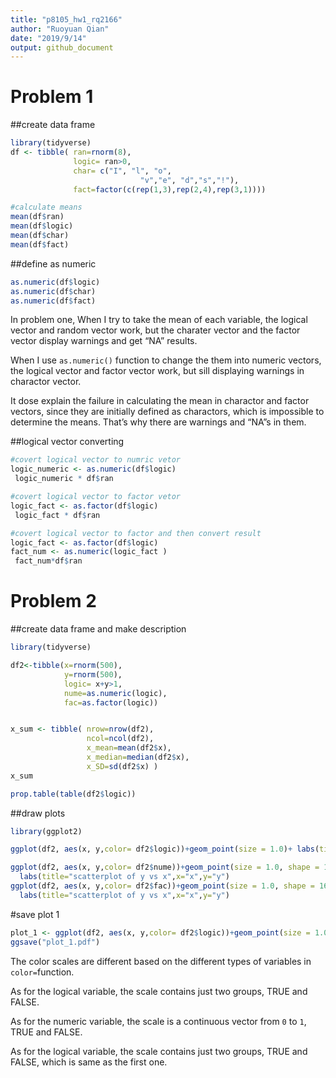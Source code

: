 ---
title: "p8105_hw1_rq2166"
author: "Ruoyuan Qian"
date: "2019/9/14"
output: github_document
---

# Problem 1

##create data frame
```{r create data frame}
library(tidyverse)
df <- tibble( ran=rnorm(8),
              logic= ran>0,
              char= c("I", "l", "o", 
                             "v","e", "d","s","!"),
              fact=factor(c(rep(1,3),rep(2,4),rep(3,1))))

#calculate means
mean(df$ran)
mean(df$logic)
mean(df$char)
mean(df$fact)
```

##define as numeric
```{r define as numeric, eval=FALSE}
as.numeric(df$logic)
as.numeric(df$char)
as.numeric(df$fact)

```

In problem one, When I try to take the mean of each variable, the logical vector and random vector work, but the charater vector and the factor vector display warnings and get "NA" results.


When I use `as.numeric()` function to change the them into numeric vectors, the logical vector and factor vector work, but sill displaying warnings in charactor vector. 


It dose explain the failure in calculating the mean in charactor and factor vectors, since they are initially defined as charactors, which is impossible to determine the means. That's why there are warnings and "NA"s in them.


##logical vector converting
```{r convert logical vector}
#covert logical vector to numric vetor 
logic_numeric <- as.numeric(df$logic)
 logic_numeric * df$ran

#covert logical vector to factor vetor 
logic_fact <- as.factor(df$logic)
 logic_fact * df$ran

#covert logical vector to factor and then convert result
logic_fact <- as.factor(df$logic)
fact_num <- as.numeric(logic_fact )
 fact_num*df$ran

```

# Problem 2

##create data frame and make description
```{r Problem 2 descript data frame}
library(tidyverse)

df2<-tibble(x=rnorm(500),
            y=rnorm(500),
            logic= x+y>1,
            nume=as.numeric(logic),
            fac=as.factor(logic))


x_sum <- tibble( nrow=nrow(df2),
                 ncol=ncol(df2),
                 x_mean=mean(df2$x),
                 x_median=median(df2$x),
                 x_SD=sd(df2$x) )
x_sum

prop.table(table(df2$logic))

```

##draw plots
```{r Problem 2 draw plot}
library(ggplot2)

ggplot(df2, aes(x, y,color= df2$logic))+geom_point(size = 1.0)+ labs(title="scatterplot of y vs x",x="x",y="y")

ggplot(df2, aes(x, y,color= df2$nume))+geom_point(size = 1.0, shape = 16)+
  labs(title="scatterplot of y vs x",x="x",y="y")
ggplot(df2, aes(x, y,color= df2$fac))+geom_point(size = 1.0, shape = 16)+
  labs(title="scatterplot of y vs x",x="x",y="y")


```

#save plot 1
```{r save plot 1}
plot_1 <- ggplot(df2, aes(x, y,color= df2$logic))+geom_point(size = 1.0)+ labs(title="scatterplot of y vs x",x="x",y="y")
ggsave("plot_1.pdf")
```
The color scales are different based on the different types of variables in `color=`function. 

As for the logical variable, the scale contains just two groups, TRUE and FALSE. 

As for the numeric variable, the scale is a continuous vector from `0` to `1`, TRUE and FALSE. 

As for the logical variable, the scale contains just two groups, TRUE and FALSE, which is same as the first one. 
